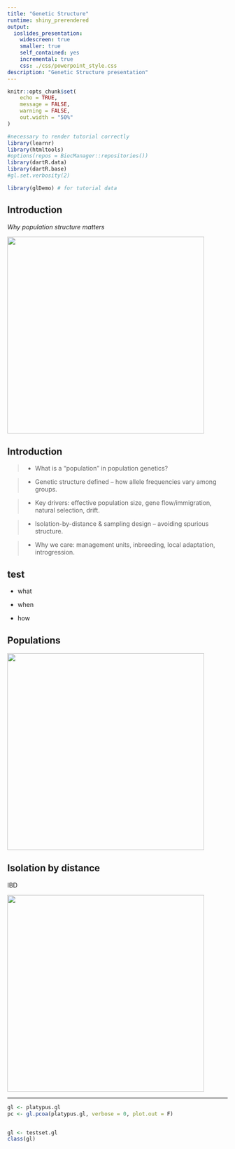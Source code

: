 ```yaml
---
title: "Genetic Structure"
runtime: shiny_prerendered
output:
  ioslides_presentation:
    widescreen: true
    smaller: true
    self_contained: yes
    incremental: true
    css: ./css/powerpoint_style.css
description: "Genetic Structure presentation"
---
```




```r
knitr::opts_chunk$set(
	echo = TRUE,
	message = FALSE,
	warning = FALSE,
	out.width = "50%"
)

#necessary to render tutorial correctly
library(learnr) 
library(htmltools)
#options(repos = BiocManager::repositories())
library(dartR.data)
library(dartR.base)
#gl.set.verbosity(2)

library(glDemo) # for tutorial data

```

## Introduction

*Why population structure matters*

![](images/genetic_comp.jpg){.class height="450"}

## Introduction

>-   What is a "population" in population genetics?

>-   Genetic structure defined -- how allele frequencies vary among groups.

>-   Key drivers: effective population size, gene flow/immigration, natural selection, drift.

>-   Isolation-by-distance & sampling design -- avoiding spurious structure.

>-   Why we care: management units, inbreeding, local adaptation, introgression.

## test

- what

- when 

- how

## Populations 

![](images/pop_spp.png){.class height="450"}

## Isolation by distance

IBD 

![](images/ibd.png){.class height="450"}

---

```r
gl <- platypus.gl
pc <- gl.pcoa(platypus.gl, verbose = 0, plot.out = F)
```

```r

```

```r
gl <- testset.gl
class(gl)
```




